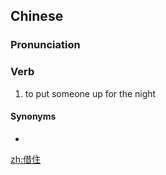==Chinese==
{{zh-forms}}

===Pronunciation===
{{zh-pron
|m=jièzhù
|c=ze3 zyu6
|cat=v
}}

===Verb===
{{zh-verb}}

# to put someone up for the night

====Synonyms====
* {{zh-l|借宿}}

[[zh:借住]]